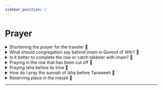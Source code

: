 ```yaml
---
sidebar_position: 1
---
```


# Prayer

<details>
<summary style={{fontWeight: "bold"}}>
Shortening the prayer for the traveler 📃
</summary>

**Q:** May Allaah benefit you. The questioner says: We came to perform Umrah and we will stay for a month. Is it permissible for us to take the travel license and shorten the prayers?

**A:** This is a matter of dispute among scholars. What is apparent to me is that you are travelers and you can shorten your prayer if you do not pray with the imam. As for the one who prays with the imam, he must complete it. And you can break your fast. This is more correct with me, and Allaah knows best

</details>

<details>
<summary style={{fontWeight: "bold"}}>
What should congregation say behind imam in Qunoot of Witr? 📃
</summary>

**Q:** May Allaah be good to you. The questioner says: What does the congregation say when they hear imam in the Witr qunoot glorifying Allaah and praising Him?

**A:** They should remain silent. They should not say, O Allaah, nor Glory be to You. And the imam's praise is also praise for the followers. If the congregation hears the imam praising Allaah, they listen to the praise of Allaah Almighty. And if there was something to be said, it would have been transmitted to us at the time of the Messenger of Allaah, may Allaah’s prayers and peace be upon him, or at the time of the Companions, may Allaah be pleased with them. And if the imam makes supplication, then the followers say "Ameen".

</details>

<details>
<summary style={{fontWeight: "bold"}}>
Is it better to complete the row or catch takbeer with imam? 📃
</summary>

**Q:** May Allaah be good to you. The questioner says: Is it better when establishing the prayer in the Prophet’s Mosque to complete the first rows and fill in the spaces? Or hasten to say the takbeer with the imam?

**A:** It is better for you to advance until the rows are even and to fill the gap, even if you miss a rak’ah. The reward is for you, praise be to Allaah. Because what prevented you from saying takbeer with the imam is a legal barrier, which is advancing and filling the ranks. And whoever is prevented by the legal impediment from a deed, the reward for that deed is written for him. By the grace of Allaah, you will be rewarded. The first reward: You go forward and straighten the ranks, and the Prophet, may Allaah’s prayers and peace be upon him, said: Go forward and +!!!take care of me!!!+. And the second reward: the reward of catching the prayer from the beginning legislatively. But if there is a rak’ah left and you fear missing the congregation, then enter with the row and pray with them, I mean the nearest row that you catch until you catch up with the congregation. The interest of catching the congregation here is higher than the interest of completing the rows, and Allaah knows best

</details>

<details>
<summary style={{fontWeight: "bold"}}>
Praying in the row that has been cut off 📃
</summary>

**Q:** May Allaah reward you. The questioner says which is better: praying in the first row that has been cut off or praying in the third row that has been connected.

**A:** Perhaps the questioner wants to be in this mosque now. Is it better to pray in the row next to the imam? Because now there is a row next to the imam on his right, or we pray in the rows behind. It is better to pray in the rows behind, because standing next to the imam without need is contrary to the Sunnah. He does not stand alongside the imam unless the one who is praying behind the imam does not find space behind the imam. As for standing alongside the imam with a place behind, this is contrary to the Sunnah of the Messenger of Allaah, may Allaah’s prayers and peace be upon him. And also because the one who stands in this row it is feared that he may step ahead of the imam. And whoever precedes the imam in prayer, even by a step, his prayer is invalidated according to the majority. It is the most correct of the sayings of the scholars. So praying in the back rows is better than the row next to the imam, yes

</details>

<details>
<summary style={{fontWeight: "bold"}}>
Praying Isha before its time 📃
</summary>

**Q:** May Allaah reward you. The questioner says that in some western countries they pray Isha before the time by the Fiqh Council, so is it permissible for us to pray with them?

**A:** Degrees are not what's considered. Rather, what's considered is the legal signs. The legal sign of Isha prayer is the setting of the red twilight. It is not permissible for Muslims to pray Isha while they see the red twilight. The sign of the Maghrib prayer is sunset. When the sun sets, the time for Maghrib prayer begins. The point is not in degrees that contradict these legal signs. And in my theoretical study, It appeared to me that the degree in terms of pure sight in Europe is the twelfth degree. Some scholars see the fifteenth degree. The Fiqh Academy considers the seventeenth or eighteenth degree. But the legislative signs take presedence over all this talk. If the legal sign does not appear, then the Muslims in the country must agree on a time whether they take the degree decided by the Fiqh Council, or the old degree in Europe, which has many in the past, which is the fourteenth, or the twelfth degree, provided that this does not contradict the legal sign. And it does not lead to fitnah. Rather, they are keen to agree that they meet and agree on a time. It is not permissible, brothers, it is not permissible to violate the legal signs in favor of impressive sayings. And the strange fatwas that I heard these days are that a mufti issues fatwas that the countries in which the day is long in Ramadan but has night and day, but the day is long. He said they fast with the number of hours of fasting in Mecca. So he permitted them to break the fast, Allaah forbid, while they see the sun. This is undoubtedly a false statement. It is not permissible to take it or consider it, so what counts is the legal signs, in fasting from the true dawn until sunset. As long as the signs are visible, even if the day is long, then it is obligatory to fast, because time rotates, and the fast may have been 3 hours. Rather, I was informed that in some regions, at times, fasting is 1/2 hour. So do we tell them to take also from the night as we told them to leave some of the day? There is no doubt that these sayings are invalid, and the legal sign is what counts. Perhaps we suffice with this. I ask Allaah Almighty to accept from me and from you and to make us all among His righteous servants, and Allaah knows best, and may Allaah’s blessings and peace be upon our Prophet

</details>

<details>
<summary style={{fontWeight: "bold"}}>
How do I pray the sunnah of Isha before Taraweeh 📃
</summary>

**Q:** May Allah reward you, the questioner says. How do I pray the regular sunnah of Isha prayer if the time is short between prayer and Tarawih prayer?

**A:** When you have finished saying the adhkaar, stand up and pray two light rak’ahs of the Sunnah of ‘Isha’, and recite the supplications one by one. For example, you say in glorification, Glory be to Allaah ten times, and praise be to Allaah ten times, and Allaah is the greatest ten, and this is one of the ways mentioned in the Sunnah. Then you pray the two light rak’ahs before Tarawih. The Prophet, may Allaah’s prayers and peace be upon him, used to start his standing with two light rak’ahs. Some of the people of knowledge have said this is for whoever wakes up from sleep so that he is energized for the night prayer. But he prays the sunnah of Isha because the sunnah of Isha is prescribed in Ramadan and in other than Ramadan throughout the year. He prays it lightly and prays with the imam. yes

</details>

<details>
<summary style={{fontWeight: "bold"}}>
Reserving place in the masjid 📃
</summary>

**Q:** May Allaah reward you. The questioner says: Do I have the right to reserve a place in the front rows, then return to the class, then after the class go back to the lesson directly, then and after the lesson, go back to my place?

**A:** It is known that the mosque is the house of Allaah and that it is a waqf for worshipers for all Muslims. Whoever advances to a place and he is entitled to it, then he has more right to it and has priority over it. And we said  "while he is entitled to it", what doesn't enter under that statement, for example, if a woman advances to the first row, she is not entitled to that place. It is for the one who came first. It is not permissible for anyone to abstract the place from the rest of the Muslims. It is not permissible for a person to stay in his house and send a prayer rug to be placed in the first row, and to eat and drink, and then come at the time of the call to prayer and walk through the people to the first row, praying on his prayer rug. This is injustice and aggression. In fact, he did not come first. Therefore, some scholars say the precedence is for bodies, not for prayer rugs. Bodies take precedence, not prayer rugs. And the Sheikh of Islam Ibn Taymiyyah, may Allaah have mercy on him, mentioned that removing these rugs is from prohibiting of evil. And praiseworthy command is what does not result in fitan and loud voices in the mosque. But whoever goes to a place and sits there, then gets up from it for a matter related to prayer or for a matter close, even if it is not related to prayer. He deserves his place. And he may place a prayer rug. And he may request to leave whoever sat in his place. Whoever gets up from his seat to return to it is more entitled to it. An example of this: A Muslim came to the first row after he had prayed Maghrib, for example, he came to the first row and sat before the call to prayer, and his ablution was invalidated. So he went out to perform ablution and came back. He went out for something related to prayer. This is for him to put down a prayer rug. And if he comes and finds someone in his place, he has to say, O my brother, this is my place, stand up. He deserves it. Or he went out, even if it was not a matter related to prayer, but something close. As if he went out to give his wife something. For example, a wife who broke her fast with him in the mosque, then she wanted to go home because of something that happened to her and the key was with him, so she called him, so he got up from his place to go out to her to give her the key. This is something that is not related to prayer, but it is a matter close to it, so he is more deserving of his spot. And Allaah knows. If a Muslim were to perform the Friday prayer early, he would sit in the first row before dawn, because he wants the first row. Then, after the sun had risen, he went out to do the Friday ablution, whether in his home or in the nearby places of ablution. He has a right to lay a prayer rug. Because he got up from his seat for something related to prayer, and he will return to it. He deserves it. But if his standing is for a matter not related to prayer, and it is prolonged, such as a lesson, for example, then he has no right to the place, and he should not put a carpet in its place. Rather, he should seek the reward and this is a matter of prioritising between good deeds. I hope that Allaah will write for him from His favor the reward for attending the lesson. And the reward for his prayer in the first row due to his intention, even though he was prevented from it by legislative reason. Yes

</details>  

---
